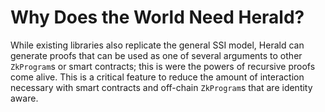 # Why Does the World Need Herald?

While existing libraries also replicate the general SSI model, Herald can generate proofs that can be used as one of several arguments to other `ZkProgram`s or smart contracts; this is were the powers of recursive proofs come alive. This is a critical feature to reduce the amount of interaction necessary with smart contracts and off-chain `ZkProgram`s that are identity aware.